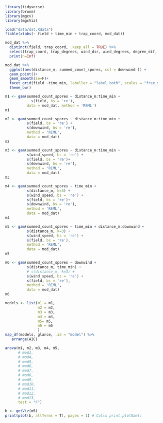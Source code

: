 
```r
library(tidyverse)
library(broom)
library(mgcv)
library(mgcViz)
```

```r
load("data/dat.Rdata")
ftable(xtabs(~ field + time_min + trap_coord, mod_dat))
```

```r
mod_dat %>% 
  distinct(field, trap_coord, .keep_all = TRUE) %>%
  select(trap_coord, trap_degrees, wind_dir, wind_degrees, degree_dif, downwind) %>% 
  print(n=Inf)
```

```r
mod_dat %>% 
  ggplot(aes(distance_m, summed_count_spores, col = downwind )) +
  geom_point()+
  geom_smooth(se=F)+
  facet_grid(field ~time_min, labeller = "label_both", scales = "free_y") +
  theme_bw()
```

```r
m1 <- gam(summed_count_spores ~ distance_m:time_min +
            s(field, bs = 're'),  
          data = mod_dat, method = 'REML')
m1
```

```r
m2 <- gam(summed_count_spores ~ distance_m:time_min +
          s(field, bs = 're') + 
          s(downwind, bs = 're'),
          method = 'REML',
          data = mod_dat)
m2
```

```r
m3 <- gam(summed_count_spores ~ distance_m:time_min + 
          s(wind_speed, bs = 're') +
          s(field, bs = 're')+
          s(downwind, bs = 're'),
          method = 'REML',
          data = mod_dat)
m3
```

```r
m4 <- gam(summed_count_spores ~ time_min + 
          s(distance_m, k=3) + 
          s(wind_speed, bs = 're') +
          s(field, bs = 're')+
          s(downwind, bs = 're'),
          method = 'REML',
          data = mod_dat)
m4
```

```r
m5 <- gam(summed_count_spores ~ time_min + distance_m:downwind +
          s(distance_m, k=3) + 
          s(wind_speed, bs = 're') +
          s(field, bs = 're'),
          method = 'REML',
          data = mod_dat)
m5
```


```r
m6 <- gam(summed_count_spores ~ downwind +  
          s(distance_m, time_min) +
          # s(distance_m, k=3) + 
          s(wind_speed, bs = 're') +
          s(field, bs = 're'),
          method = 'REML',
          data = mod_dat)
m6
```

```r
models <- list(m1 = m1,
               m2 = m2, 
               m3 = m3, 
               m4 = m4, 
               m5= m5, 
               m6 = m6
               )
map_df(models, glance, .id = "model") %>%
   arrange(AIC)
```

```r
anova(m1, m2, m3, m4, m5, 
      # mod3,
      # mod4,
      # mod5,
      # mod6,
      # mod7,
      # mod8,
      # mod9,
      # mod10,
      # mod11,
      # mod12,
      # mod13,
      test = "F")
```

```r
b <- getViz(m5)
print(plot(b, allTerms = T), pages = 1) # Calls print.plotGam()
```

